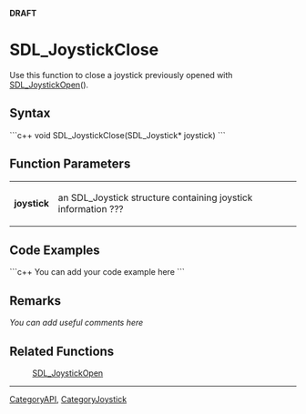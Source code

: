 <!-- pragma section-numbers off -->
<!-- pragma disable-camelcase -->
'''DRAFT'''

= SDL_JoystickClose =
Use this function to close a joystick previously opened with [[SDL_JoystickOpen]]().


== Syntax ==
```c++
void SDL_JoystickClose(SDL_Joystick* joystick)
```

== Function Parameters ==
{|
|'''joystick'''
|an SDL_Joystick structure containing joystick information ???
|}

== Code Examples ==
```c++
You can add your code example here
```

== Remarks ==
''You can add useful comments here''

== Related Functions ==
:[[SDL_JoystickOpen]]

----
[[CategoryAPI]], [[CategoryJoystick]]
